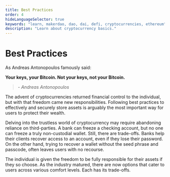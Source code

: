 ```yaml
---
title: Best Practices
order: 4
hideLanguageSelector: true
keywords: "learn, makerdao, dao, dai, defi, cryptocurrencies, ethereum"
description: "Learn about cryptocurrency basics."
---
```


# Best Practices

As Andreas Antonopoulos famously said:

<Tout>

<Box>

**Your keys, your Bitcoin. Not your keys, not your Bitcoin.**
> _- Andreas Antonopoulos_

</Box>

</Tout>

The advent of cryptocurrencies returned financial control to the individual, but with that freedom came new responsibilities. Following best practices to effectively and securely store assets is arguably the most important way for users to protect their wealth.

Delving into the trustless world of cryptocurrency may require abandoning reliance on third-parties. A bank can freeze a checking account, but no one can freeze a truly non-custodial wallet. Still, there are trade-offs. Banks help their clients recover access to an account, even if they lose their password. On the other hand, trying to recover a wallet without the seed phrase and passcode, often leaves users with no recourse.

The individual is given the freedom to be fully responsible for their assets if they so choose. As the industry matured, there are now options that cater to users across various comfort levels. Each has its trade-offs.
